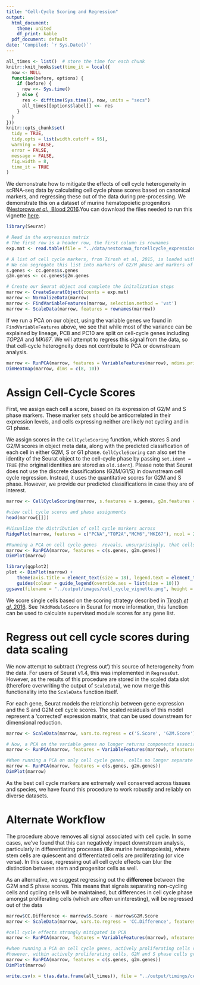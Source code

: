 ```yaml
---
title: "Cell-Cycle Scoring and Regression"
output:
  html_document:
    theme: united
    df_print: kable
  pdf_document: default
date: 'Compiled: `r Sys.Date()`'
---
```


```r
all_times <- list()  # store the time for each chunk
knitr::knit_hooks$set(time_it = local({
  now <- NULL
  function(before, options) {
    if (before) {
      now <<- Sys.time()
    } else {
      res <- difftime(Sys.time(), now, units = "secs")
      all_times[[options$label]] <<- res
    }
  }
}))
knitr::opts_chunk$set(
  tidy = TRUE,
  tidy.opts = list(width.cutoff = 95),
  warning = FALSE,
  error = FALSE,
  message = FALSE,
  fig.width = 8,
  time_it = TRUE
)
```

We demonstrate how to mitigate the effects of cell cycle heterogeneity in scRNA-seq data by calculating cell cycle phase scores based on canonical markers, and regressing these out of the data during pre-processing. We demonstrate this on a dataset of murine hematopoietic progenitors ([Nestorowa *et al*., Blood 2016](http://www.bloodjournal.org/content/early/2016/06/30/blood-2016-05-716480?sso-checked=true).You can download the files needed to run this vignette [here](https://www.dropbox.com/s/3dby3bjsaf5arrw/cell_cycle_vignette_files.zip?dl=1).

```r
library(Seurat)

# Read in the expression matrix
# The first row is a header row, the first column is rownames
exp.mat <- read.table(file = "../data/nestorawa_forcellcycle_expressionMatrix.txt", header = TRUE, as.is = TRUE, row.names = 1)

# A list of cell cycle markers, from Tirosh et al, 2015, is loaded with Seurat.
# We can segregate this list into markers of G2/M phase and markers of S phase
s.genes <- cc.genes$s.genes
g2m.genes <- cc.genes$g2m.genes

# Create our Seurat object and complete the initalization steps
marrow <- CreateSeuratObject(counts = exp.mat)
marrow <- NormalizeData(marrow)
marrow <- FindVariableFeatures(marrow, selection.method = 'vst')
marrow <- ScaleData(marrow, features = rownames(marrow))
```

If we run a PCA on our object, using the variable genes we found in `FindVariableFeatures` above, we see that while most of the variance can be explained by lineage, PC8 and PC10 are split on cell-cycle genes including *TOP2A* and *MKI67*. We will attempt to regress this signal from the data, so that cell-cycle heterogneity does not contribute to PCA or downstream analysis.

```r
marrow <- RunPCA(marrow, features = VariableFeatures(marrow), ndims.print = 6:10, nfeatures.print = 10)
DimHeatmap(marrow, dims = c(8, 10))
```

# Assign Cell-Cycle Scores

First, we assign each cell a score, based on its expression of G2/M and S phase markers. These marker sets should be anticorrelated in their expression levels, and cells expressing neither are likely not cycling and in G1 phase.

We assign scores in the `CellCycleScoring` function, which stores S and G2/M scores in object meta data, along with the predicted classification of each cell in either G2M, S or G1 phase. `CellCycleScoring` can also set the identity of the Seurat object to the cell-cycle phase by passing `set.ident = TRUE` (the original identities are stored as `old.ident`). Please note that Seurat does not use the discrete classifications (G2M/G1/S) in downstream cell cycle regression. Instead, it uses the quantitative scores for G2M and S phase. However, we provide our predicted classifications in case they are of interest.

```r
marrow <- CellCycleScoring(marrow, s.features = s.genes, g2m.features = g2m.genes, set.ident = TRUE)

#view cell cycle scores and phase assignments
head(marrow[[]])

#Visualize the distribution of cell cycle markers across 
RidgePlot(marrow, features = c("PCNA","TOP2A","MCM6","MKI67"), ncol = 2)

#Running a PCA on cell cycle genes  reveals, unsurprisingly, that cells separate entirely by phase
marrow <- RunPCA(marrow, features = c(s.genes, g2m.genes))
DimPlot(marrow)
```

```r
library(ggplot2)
plot <- DimPlot(marrow) + 
    theme(axis.title = element_text(size = 18), legend.text = element_text(size = 18)) + 
    guides(colour = guide_legend(override.aes = list(size = 10)))
ggsave(filename = "../output/images/cell_cycle_vignette.png", height = 7, width = 12, plot = plot)
```

We score single cells based on the scoring strategy described in [Tirosh *et al*. 2016](http://science.sciencemag.org/content/352/6282/189). See `?AddModuleScore` in Seurat for more information, this function can be used to calculate supervised module scores for any gene list.

# Regress out cell cycle scores during data scaling

We now attempt to subtract ('regress out') this source of heterogeneity from the data. For users of Seurat v1.4, this was implemented in `RegressOut`. However, as the results of this procedure are stored in the scaled data slot (therefore overwriting the output of `ScaleData`), we now merge this functionality into the `ScaleData` function itself.

For each gene, Seurat models the relationship between gene expression and the S and G2M cell cycle scores. The scaled residuals of this model represent a 'corrected' expression matrix, that can be used downstream for dimensional reduction.

```r
marrow <- ScaleData(marrow, vars.to.regress = c('S.Score', 'G2M.Score'), features = rownames(marrow))
```

```r
# Now, a PCA on the variable genes no longer returns components associated with cell cycle
marrow <- RunPCA(marrow, features = VariableFeatures(marrow), nfeatures.print = 10)
```

```r
#When running a PCA on only cell cycle genes, cells no longer separate by cell-cycle phase
marrow <- RunPCA(marrow, features = c(s.genes, g2m.genes))
DimPlot(marrow)
```

As the best cell cycle markers are extremely well conserved across tissues and species, we have found this procedure to work robustly and reliably on diverse datasets.

# Alternate Workflow

The procedure above removes all signal associated with cell cycle. In some cases, we've found that this can negatively impact downstream analysis, particularly in differentiating processes (like murine hematopoiesis), where stem cells are quiescent and differentiated cells are proliferating (or vice versa). In this case, regressing out all cell cycle effects can blur the distinction between stem and progenitor cells as well.

As an alternative, we suggest regressing out the **difference** between the G2M and S phase scores. This means that signals separating non-cycling cells and cycling cells will be maintained, but differences in cell cycle phase amongst proliferating cells (which are often uninteresting), will be regressed out of the data

```r
marrow$CC.Difference <- marrow$S.Score - marrow$G2M.Score
marrow <- ScaleData(marrow, vars.to.regress = 'CC.Difference', features = rownames(marrow))
```

```r
#cell cycle effects strongly mitigated in PCA
marrow <- RunPCA(marrow, features = VariableFeatures(marrow), nfeatures.print = 10)
```

```r
#when running a PCA on cell cycle genes, actively proliferating cells remain distinct from G1 cells
#however, within actively proliferating cells, G2M and S phase cells group together
marrow <- RunPCA(marrow, features = c(s.genes, g2m.genes))
DimPlot(marrow)
```

```r
write.csv(x = t(as.data.frame(all_times)), file = "../output/timings/cell_cycle_vignette_times.csv")
```

